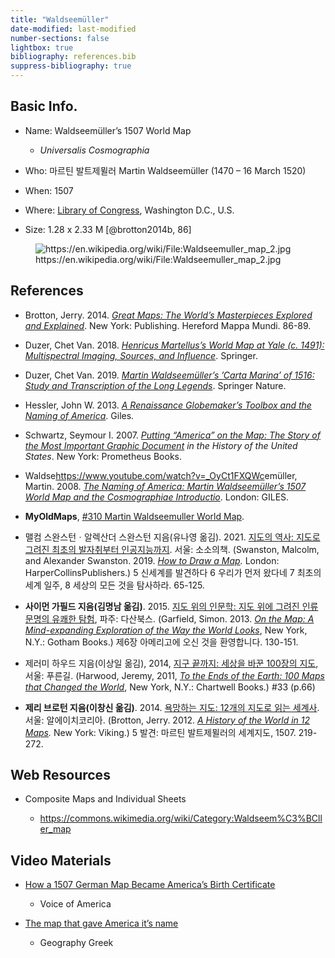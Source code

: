 ```yaml
---
title: "Waldseemüller"
date-modified: last-modified
number-sections: false
lightbox: true
bibliography: references.bib
suppress-bibliography: true
---
```


## Basic Info.

-   Name: Waldseemüller's 1507 World Map

    -   *Universalis Cosmographia*

-   Who: 마르틴 발트제뮐러 Martin Waldseemüller (1470 – 16 March 1520)

-   When: 1507

-   Where: [Library of Congress](https://www.loc.gov/), Washington D.C., U.S.

-   Size: 1.28 x 2.33 M [@brotton2014b, 86]

![https://en.wikipedia.org/wiki/File:Waldseemuller_map_2.jpg](https://upload.wikimedia.org/wikipedia/commons/thumb/c/c0/Waldseemuller_map_2.jpg/2560px-Waldseemuller_map_2.jpg)

## References

-   Brotton, Jerry. 2014. [*Great Maps: The World’s Masterpieces Explored and Explained*](https://www.amazon.com/Great-Maps-Masterpieces-Explained-Smithsonian/dp/1465424636/ref=sr_1_1?crid=MTLGQHLZ5SRU&keywords=Great+Maps%3A+The+World%E2%80%99s+Masterpieces+Explored+and+Explained&qid=1707203784&s=books&sprefix=great+maps+the+world+s+masterpieces+explored+and+explained%2Cstripbooks-intl-ship%2C231&sr=1-1). New York: Publishing. Hereford Mappa Mundi. 86-89.

-   Duzer, Chet Van. 2018. [*Henricus Martellus’s World Map at Yale (c. 1491): Multispectral Imaging, Sources, and Influence*](https://www.google.co.kr/books/edition/Henricus_Martellus_s_World_Map_at_Yale_c/11RnDwAAQBAJ?hl=ko&gbpv=0). Springer.

-   Duzer, Chet Van. 2019. [*Martin Waldseemüller’s ’Carta Marina’ of 1516: Study and Transcription of the Long Legends*](https://www.google.co.kr/books/edition/Martin_Waldseem%C3%BCller_s_Carta_marina_of/yEG1DwAAQBAJ?hl=ko&gbpv=0). Springer Nature.

-   Hessler, John W. 2013. [*A Renaissance Globemaker’s Toolbox and the Naming of America*](https://www.google.co.kr/books/edition/A_Renaissance_Globemaker_s_Toolbox_and_t/NoHDNAEACAAJ?hl=ko). Giles.

-   Schwartz, Seymour I. 2007. [*Putting "America" on the Map: The Story of the Most Important Graphic Document*](https://www.google.co.kr/books/edition/Putting_America_on_the_Map/xXIGngEACAAJ?hl=ko) *in the History of the United States*. New York: Prometheus Books.

-   Waldse<https://www.youtube.com/watch?v=_OyCt1FXQWc>emüller, Martin. 2008. [*The Naming of America: Martin Waldseemüller’s 1507 World Map and the Cosmographiae Introductio*](https://www.google.co.kr/books/edition/The_Naming_of_America/VUcaAQAAIAAJ?hl=ko&gbpv=0&bsq=The%20Naming%20of%20America:%20Martin%20Waldseem%C3%BCller%E2%80%99s%201507). London: GILES.

-   **MyOldMaps**, [#310 Martin Waldseemuller World Map](https://www.myoldmaps.com/renaissance-maps-1490-1800/310-martin-waldseemuller/).

-   맬컴 스완스턴ㆍ알렉산더 스완스턴 지음(유나영 옮김). 2021. [지도의 역사: 지도로 그려진 최초의 발자취부터 인공지능까지](https://www.yes24.com/Product/Goods/104227876). 서울: 소소의책. (Swanston, Malcolm, and Alexander Swanston. 2019. [*How to Draw a Map*](https://www.amazon.com/How-to-Draw-a-Map/dp/0008275793/ref=sr_1_2?crid=215Q9RNBMV48J&dib=eyJ2IjoiMSJ9.DnuLacSDTLpZaYAPmIRSfz7vy-o7UERC3fTszoV0jhEEr8FXT1cDbT--r7xxnZmYB4jZ9jM5FXcvOnYk7dr27Vdwek5pU12DGGcykFuM2X_j6nAY4mw-MTRjhnWhUhlFmwwhI1_wYiFLxTOKjNPgDir8_GI4bKClkI3i1X1VB7zrj-noPbUOtGDMQ6feMKFvkoQ__K7T43W7D6vm6qU_rIVRdw96W-Gf0G09zFuMPk0.Lev427xXvPEXInx4RTCdzXCKrE_a4wiR7-ffvepb5xA&dib_tag=se&keywords=How+to+Draw+a+Map&qid=1705824019&s=books&sprefix=how+to+draw+a+map%2Cstripbooks-intl-ship%2C223&sr=1-2)*.* London: HarperCollinsPublishers.) 5 신세계를 발견하다 6 우리가 먼저 왔다네 7 최초의 세계 일주, 8 세상의 모든 것을 탐사하라. 65-125.

-   **사이먼 가필드 지음(김명남 옮김)**. 2015. [지도 위의 인문학: 지도 위에 그려진 인류 문명의 유쾌한 탐험](https://www.yes24.com/Product/Goods/23544580), 파주: 다산북스. (Garfield, Simon. 2013. [*On the Map: A Mind-expanding Exploration of the Way the World Looks*](https://www.amazon.com/Map-Mind-Expanding-Exploration-Notable-Adults/dp/1592407803/ref=sr_1_1?crid=3BJW1GMAX4YZ5&dib=eyJ2IjoiMSJ9.lQGK5iKst9YJ8yMba6Ck0TRUHjQNFMzmbWXLYoV6jo4Jk4J7_nKqqf7F2C6id3nHQltlEDYPQ39oLfK4oLqViqP1LTrmA66wA6jVbBRQOuQGWWx0Oxc72aDNdtS3WoQYNFIXZ-uyCrWncYV83Q2QjQ.FdwJlG7VbG8FpX75S9mLb0ynmr8fBli71VRD27DKD9U&dib_tag=se&keywords=On+the+Map%3A+A+Mind-expanding&qid=1705823976&s=books&sprefix=on+the+map+a+mind-expanding%2Cstripbooks-intl-ship%2C227&sr=1-1), New York, N.Y.: Gotham Books.) 제6장 아메리고에 오신 것을 환영합니다. 130-151.

-   제러미 하우드 지음(이상일 옮김), 2014, [지구 끝까지: 세상을 바꾼 100장의 지도](https://www.yes24.com/Product/Goods/11772692), 서울: 푸른길. (Harwood, Jeremy, 2011, [*To the Ends of the Earth: 100 Maps that Changed the World*](https://www.amazon.com/Ends-Earth-Maps-Changed-World/dp/0785828982), New York, N.Y.: Chartwell Books.) #33 (p.66)

-   **제리 브로턴 지음(이창신 옮김)**. 2014. [욕망하는 지도: 12개의 지도로 읽는 세계사](https://www.yes24.com/Product/goods/12192777). 서울: 알에이치코리아. (Brotton, Jerry. 2012. [*A History of the World in 12 Maps*](https://www.amazon.com/History-World-12-Maps/dp/0143126024/ref=sr_1_1?crid=9UJLJ246IYSS&dib=eyJ2IjoiMSJ9.FY-MmIMOaa_OhpIKA0R7CHSpbeqP3wOtOFs1sSfDjxeQ8INh1JiJ-KQljiGWcA25hxz874-gObNXP3X5ux2xio52rPEJBPyZ7ZvLFDY0DDy8yLVU9scI67gu_NYK-0eK0EXvGAmeM6n4j8Vlbb5scmVYm88eBN25OVoCVQ_OnJwXaIQhrTFJBx88eP5I5jEQC0fdviI7qwn7JuLEicvdF9YVmfvRWbYyWu7okUNlW0A._mvJs7KogkSTGtuBdXenODFkqSV87AzIcwZwWisz9to&dib_tag=se&keywords=A+History+of+the+World+in+12+Maps&qid=1705823939&s=books&sprefix=a+history+of+the+world+in+12+maps%2Cstripbooks-intl-ship%2C217&sr=1-1)*.* New York: Viking.) 5 발견: 마르틴 발트제뮐러의 세계지도, 1507. 219-272.

## Web Resources

-   Composite Maps and Individual Sheets

    -   <https://commons.wikimedia.org/wiki/Category:Waldseem%C3%BCller_map>

## Video Materials

-   [How a 1507 German Map Became America’s Birth Certificate](https://www.youtube.com/watch?v=_OyCt1FXQWc)

    -   Voice of America

-   [The map that gave America it's name](https://www.youtube.com/watch?v=bMRhs_e4DXo)

    -   Geography Greek
